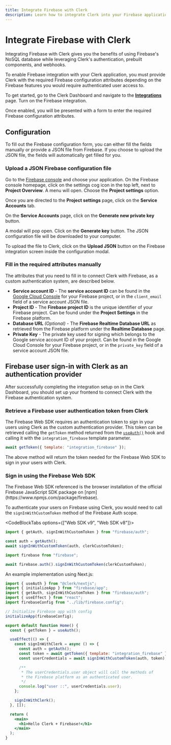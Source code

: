 ```yaml
---
title: Integrate Firebase with Clerk
description: Learn how to integrate Clerk into your Firebase application.
---
```


# Integrate Firebase with Clerk

Integrating Firebase with Clerk gives you the benefits of using Firebase's NoSQL database while leveraging Clerk's authentication, prebuilt components, and webhooks.

To enable Firebase integration with your Clerk application, you must provide Clerk with the required Firebase configuration attributes depending on the Firebase features you would require authenticated user access to.

To get started, go to the Clerk Dashboard and navigate to the **[Integrations](https://dashboard.clerk.com/last-active?path=integrations)** page. Turn on the Firebase integration.

Once enabled, you will be presented with a form to enter the required Firebase configuration attributes.

## Configuration

To fill out the Firebase configuration form, you can either fill the fields manually or provide a JSON file from Firebase. If you choose to upload the JSON file, the fields will automatically get filled for you.

### Upload a JSON Firebase configuration file

Go to the [Firebase console](https://console.firebase.google.com/) and choose your application. On the Firebase console homepage, click on the settings cog icon in the top left, next to **Project Overview**. A menu will open. Choose the **Project settings** option.

Once you are directed to the **Project settings** page, click on the **Service Accounts** tab. 

On the **Service Accounts** page, click on the **Generate new private key** button.

A modal will pop open. Click on the **Generate key** button. The JSON configuration file will be downloaded to your computer.

To upload the file to Clerk, click on the **Upload JSON** button on the Firebase integration screen inside the configuration modal.

### Fill in the required attributes manually

The attributes that you need to fill in to connect Clerk with Firebase, as a custom authentication system, are described below.

- **Service account ID** - The **service account ID** can be found in the [Google Cloud Console](https://console.cloud.google.com/projectselector2/iam-admin/serviceaccounts?consoleUI=FIREBASE&hl=fi&supportedpurview=project) for your Firebase project, or in the `client_email` field of a service account JSON file.
- **Project ID** - The **Firebase project ID** is the unique identifier of your Firebase project. Can be found under the **Project Settings** in the Firebase platform.
- **Database URL** *(Optional)* - The **Firebase Realtime Database URL** as retrieved from the Firebase platform under the **Realtime Database** page.
- **Private Key** - The private key used for signing which belongs to the Google service account ID of your project. Can be found in the Google Cloud Console for your Firebase project, or in the `private_key` field of a service account JSON file.

## Firebase user sign-in with Clerk as an authentication provider

After successfully completing the integration setup on in the Clerk Dashboard, you should set up your frontend to connect Clerk with the Firebase authentication system.

<Steps>

### Retrieve a Firebase user authentication token from Clerk

The Firebase Web SDK requires an authentication token to sign in your users using Clerk as the custom authentication provider. This token can be retrieved calling the `getToken` method returned from the [`useAuth()`](/docs/references/react/use-auth) hook and calling it with the `integration_firebase` template parameter.

```jsx
await getToken({ template: "integration_firebase" });
```

The above method will return the token needed for the Firebase Web SDK to sign in your users with Clerk.

### Sign in using the Firebase Web SDK

<Callout type="info">
  The Firebase Web SDK referenced is the browser installation of the official Firebase JavaScript SDK package on [npm](https://www.npmjs.com/package/firebase).
</Callout>

To authenticate your users on Firebase using Clerk, you would need to call the `signInWithCustomToken` method of the Firebase Auth scope.

<CodeBlockTabs options={["Web SDK v9", "Web SDK v8"]}>
```jsx
import { getAuth, signInWithCustomToken } from "firebase/auth";

const auth = getAuth();
await signInWithCustomToken(auth, clerkCustomToken);
```

```jsx
import firebase from "firebase";

await firebase.auth().signInWithCustomToken(clerkCustomToken);
```
</CodeBlockTabs>

An example implementation using Next.js:

```jsx
import { useAuth } from "@clerk/nextjs";
import { initializeApp } from "firebase/app";
import { getAuth, signInWithCustomToken } from "firebase/auth";
import { useEffect } from "react";
import firebaseConfig from "../lib/firebase.config";

// Initialize Firebase app with config
initializeApp(firebaseConfig);

export default function Home() {
  const { getToken } = useAuth();

  useEffect(() => {
    const signInWithClerk = async () => {
      const auth = getAuth();
      const token = await getToken({ template: "integration_firebase" });
      const userCredentials = await signInWithCustomToken(auth, token);

      /**
       * The userCredentials.user object will call the methods of
       * the Firebase platform as an authenticated user.
       */
      console.log("user ::", userCredentials.user);
    };

    signInWithClerk();
  }, []);

  return (
    <main>
      <h1>Hello Clerk + Firebase!</h1>
    </main>
  );
}
```
</Steps>


